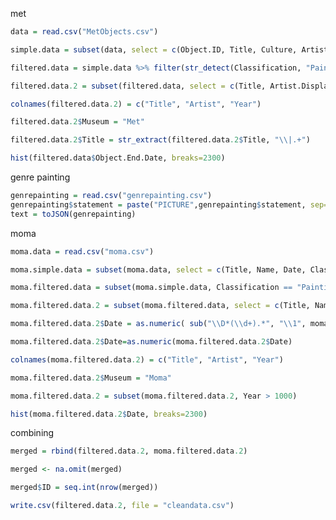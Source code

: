 met
```r
data = read.csv("MetObjects.csv")

simple.data = subset(data, select = c(Object.ID, Title, Culture, Artist.Display.Name, Artist.Nationality, Object.End.Date, Medium, Country, Classification))

filtered.data = simple.data %>% filter(str_detect(Classification, "Painting"))

filtered.data.2 = subset(filtered.data, select = c(Title, Artist.Display.Name, Object.End.Date))

colnames(filtered.data.2) = c("Title", "Artist", "Year")

filtered.data.2$Museum = "Met"

filtered.data.2$Title = str_extract(filtered.data.2$Title, "\\|.+")

hist(filtered.data$Object.End.Date, breaks=2300)
```

genre painting
```r
genrepainting = read.csv("genrepainting.csv")
genrepainting$statement = paste("PICTURE",genrepainting$statement, sep="")
text = toJSON(genrepainting)
```

moma
```r
moma.data = read.csv("moma.csv")

moma.simple.data = subset(moma.data, select = c(Title, Name, Date, Classification))

moma.filtered.data = subset(moma.simple.data, Classification == "Painting" | Classification == "Drawing" | Classification == "Collage")

moma.filtered.data.2 = subset(moma.filtered.data, select = c(Title, Name, Date))

moma.filtered.data.2$Date = as.numeric( sub("\\D*(\\d+).*", "\\1", moma.filtered.data.2$Date) )

moma.filtered.data.2$Date=as.numeric(moma.filtered.data.2$Date)

colnames(moma.filtered.data.2) = c("Title", "Artist", "Year")

moma.filtered.data.2$Museum = "Moma"

moma.filtered.data.2 = subset(moma.filtered.data.2, Year > 1000)

hist(moma.filtered.data.2$Date, breaks=2300)
```

combining 
```r
merged = rbind(filtered.data.2, moma.filtered.data.2)

merged <- na.omit(merged)

merged$ID = seq.int(nrow(merged))

write.csv(filtered.data.2, file = "cleandata.csv")
```